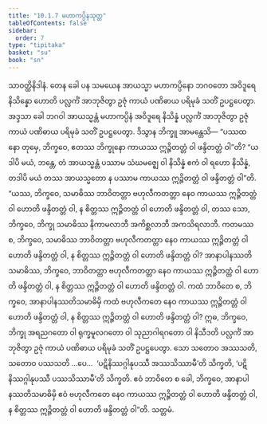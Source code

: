 ```yaml
---
title: "10.1.7 မဟာကပ္ပိနသုတ္တ"
tableOfContents: false
sidebar:
  order: 7
type: "tipitaka"
basket: "su"
book: "sn"
---
```



<DynamicBreadcrumb />

<Division number="983" book="sn" e="ch" v="18" p="429">

<Paragraph number="1665" book="sn">
သာဝတ္ထိနိဒါနံ. တေန ခေါ ပန သမယေန အာယသ္မာ မဟာကပ္ပိနော ဘဂဝတော အဝိဒူရေ နိသိန္နော ဟောတိ ပလ္လင်္ကံ အာဘုဇိတွာ ဥဇုံ ကာယံ ပဏိဓာယ ပရိမုခံ သတိံ ဥပဋ္ဌပေတွာ. အဒ္ဒသာ ခေါ ဘဂဝါ အာယသ္မန္တံ မဟာကပ္ပိနံ အဝိဒူရေ နိသိန္နံ ပလ္လင်္ကံ အာဘုဇိတွာ ဥဇုံ ကာယံ ပဏိဓာယ ပရိမုခံ သတိံ ဥပဋ္ဌပေတွာ. ဒိသွာန ဘိက္ခူ အာမန္တေသိ—
</Paragraph>

<Paragraph number="1666" book="sn">
“ပဿထ နော တုမှေ, ဘိက္ခဝေ, ဧတဿ ဘိက္ခုနော ကာယဿ ဣဉ္ဇိတတ္တံ ဝါ ဖန္ဒိတတ္တံ ဝါ”တိ? “ယဒါပိ မယံ, ဘန္တေ, တံ အာယသ္မန္တံ ပဿာမ သံဃမဇ္ဈေ ဝါ နိသိန္နံ ဧကံ ဝါ ရဟော နိသိန္နံ, တဒါပိ မယံ တဿ အာယသ္မတော န ပဿာမ ကာယဿ ဣဉ္ဇိတတ္တံ ဝါ ဖန္ဒိတတ္တံ ဝါ”တိ.
</Paragraph>

<Paragraph number="1667" book="sn">
“ယဿ, ဘိက္ခဝေ, သမာဓိဿ ဘာဝိတတ္တာ ဗဟုလီကတတ္တာ နေဝ ကာယဿ ဣဉ္ဇိတတ္တံ ဝါ ဟောတိ ဖန္ဒိတတ္တံ ဝါ, န စိတ္တဿ ဣဉ္ဇိတတ္တံ ဝါ ဟောတိ ဖန္ဒိတတ္တံ ဝါ, တဿ သော, ဘိက္ခဝေ, ဘိက္ခု သမာဓိဿ နိကာမလာဘီ အကိစ္ဆလာဘီ အကသိရလာဘီ. ကတမဿ စ, ဘိက္ခဝေ, သမာဓိဿ ဘာဝိတတ္တာ ဗဟုလီကတတ္တာ နေဝ ကာယဿ ဣဉ္ဇိတတ္တံ ဝါ ဟောတိ ဖန္ဒိတတ္တံ ဝါ, န စိတ္တဿ ဣဉ္ဇိတတ္တံ ဝါ ဟောတိ ဖန္ဒိတတ္တံ ဝါ?
</Paragraph>

<Paragraph number="1668" book="sn">
အာနာပါနဿတိသမာဓိဿ, ဘိက္ခဝေ, ဘာဝိတတ္တာ ဗဟုလီကတတ္တာ နေဝ ကာယဿ ဣဉ္ဇိတတ္တံ ဝါ ဟောတိ ဖန္ဒိတတ္တံ ဝါ, န စိတ္တဿ ဣဉ္ဇိတတ္တံ ဝါ ဟောတိ ဖန္ဒိတတ္တံ ဝါ. ကထံ ဘာဝိတေ စ, ဘိက္ခဝေ, အာနာပါနဿတိသမာဓိမှိ ကထံ ဗဟုလီကတေ နေဝ ကာယဿ ဣဉ္ဇိတတ္တံ ဝါ ဟောတိ ဖန္ဒိတတ္တံ ဝါ, န စိတ္တဿ ဣဉ္ဇိတတ္တံ ဝါ ဟောတိ ဖန္ဒိတတ္တံ ဝါ?
</Paragraph>

<Paragraph number="1669" book="sn">
ဣဓ, ဘိက္ခဝေ, ဘိက္ခု အရညဂတော ဝါ ရုက္ခမူလဂတော ဝါ သုညာဂါရဂတော ဝါ နိသီဒတိ ပလ္လင်္ကံ အာဘုဇိတွာ ဥဇုံ ကာယံ ပဏိဓာယ ပရိမုခံ သတိံ ဥပဋ္ဌပေတွာ. သော သတောဝ အဿသတိ, သတောဝ ပဿသတိ …ပေ…  ‘ပဋိနိဿဂ္ဂါနုပဿီ အဿသိဿာမီ’တိ သိက္ခတိ, ‘ပဋိနိဿဂ္ဂါနုပဿီ ပဿသိဿာမီ’တိ သိက္ခတိ. ဧဝံ ဘာဝိတေ စ ခေါ, ဘိက္ခဝေ, အာနာပါနဿတိသမာဓိမှိ ဧဝံ ဗဟုလီကတေ နေဝ ကာယဿ ဣဉ္ဇိတတ္တံ ဝါ ဟောတိ ဖန္ဒိတတ္တံ ဝါ, န စိတ္တဿ ဣဉ္ဇိတတ္တံ ဝါ ဟောတိ ဖန္ဒိတတ္တံ ဝါ”တိ.

</Paragraph>
</Division>

<Paragraph number="1670" type="center" book="sn">
သတ္တမံ.
</Paragraph>